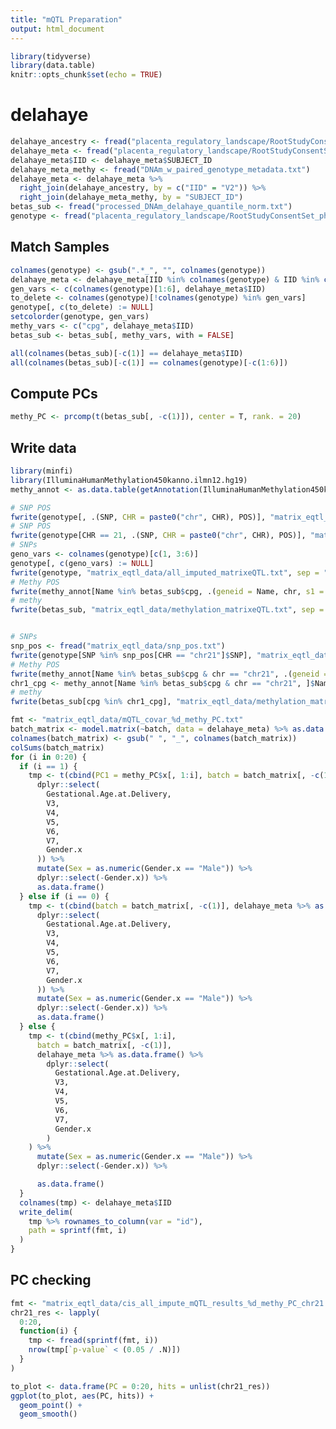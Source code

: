 ```yaml
---
title: "mQTL Preparation"
output: html_document
---
```



```r
library(tidyverse)
library(data.table)
knitr::opts_chunk$set(echo = TRUE)
```

# delahaye

```r
delahaye_ancestry <- fread("placenta_regulatory_landscape/RootStudyConsentSet_phs001717.PlacentalRegulation.v1.p1.c1.HMB-IRB-PUB-COL-MDS/genotype_qc/raw_data.geno.maf.mind.sex_check.het_filter.ibd_filter.eigenvec")
delahaye_meta <- fread("placenta_regulatory_landscape/RootStudyConsentSet_phs001717.PlacentalRegulation.v1.p1.c1.HMB-IRB-PUB-COL-MDS/PhenotypeFiles/Placental_Regulation_Phenotypes_clean.txt")
delahaye_meta$IID <- delahaye_meta$SUBJECT_ID
delahaye_meta_methy <- fread("DNAm_w_paired_genotype_metadata.txt")
delahaye_meta <- delahaye_meta %>%
  right_join(delahaye_ancestry, by = c("IID" = "V2")) %>%
  right_join(delahaye_meta_methy, by = "SUBJECT_ID")
betas_sub <- fread("processed_DNAm_delahaye_quantile_norm.txt")
genotype <- fread("placenta_regulatory_landscape/RootStudyConsentSet_phs001717.PlacentalRegulation.v1.p1.c1.HMB-IRB-PUB-COL-MDS/genotype_qc/raw_data.imputed.r2_30.maf_mismatch.traw")
```

## Match Samples
```r
colnames(genotype) <- gsub(".*_", "", colnames(genotype))
delahaye_meta <- delahaye_meta[IID %in% colnames(genotype) & IID %in% colnames(betas_sub)]
gen_vars <- c(colnames(genotype)[1:6], delahaye_meta$IID)
to_delete <- colnames(genotype)[!colnames(genotype) %in% gen_vars]
genotype[, c(to_delete) := NULL]
setcolorder(genotype, gen_vars)
methy_vars <- c("cpg", delahaye_meta$IID)
betas_sub <- betas_sub[, methy_vars, with = FALSE]
```
```r
all(colnames(betas_sub)[-c(1)] == delahaye_meta$IID)
all(colnames(betas_sub)[-c(1)] == colnames(genotype)[-c(1:6)])
```
## Compute PCs
```r
methy_PC <- prcomp(t(betas_sub[, -c(1)]), center = T, rank. = 20)
```

<!-- ## Write Covars -->

<!-- ```{r} -->
<!-- cat_vars <- model.matrix(~0+plate, data=delahaye_meta %>% mutate(plate= as.factor(plate))) -->
<!-- for(i in 0:20){ -->
<!--   if(i == 0){ -->
<!--     covar<- cbind(pcs,cat_vars,delahaye_meta[,c("V3","V4","V5","age","men")]) -->
<!--   } -->
<!--   else{ -->
<!--     pcs <- methy_PC$x[,1:i] -->
<!--     covar<- cbind(pcs,cat_vars,delahaye_meta[,c("V3","V4","V5","age","men")]) -->
<!--   } -->
<!--   write_delim(t(covar) %>% as.data.frame() %>% rownames_to_column("id"),sprintf("delahaye_data/covariates_%d_methy_PC.txt",i)) -->
<!-- } -->
<!-- ``` -->

## Write data
```r
library(minfi)
library(IlluminaHumanMethylation450kanno.ilmn12.hg19)
methy_annot <- as.data.table(getAnnotation(IlluminaHumanMethylation450kanno.ilmn12.hg19))
```

```r
# SNP POS
fwrite(genotype[, .(SNP, CHR = paste0("chr", CHR), POS)], "matrix_eqtl_data/snp_pos.txt", sep = "\t", quote = F)
# SNP POS
fwrite(genotype[CHR == 21, .(SNP, CHR = paste0("chr", CHR), POS)], "matrix_eqtl_data/snp_pos_chr1.txt", sep = "\t", quote = F)
# SNPs
geno_vars <- colnames(genotype)[c(1, 3:6)]
genotype[, c(geno_vars) := NULL]
fwrite(genotype, "matrix_eqtl_data/all_imputed_matrixeQTL.txt", sep = "\t", quote = F)
# Methy POS
fwrite(methy_annot[Name %in% betas_sub$cpg, .(geneid = Name, chr, s1 = pos, s2 = pos)], "matrix_eqtl_data/probe_pos.txt", sep = "\t", quote = F)
# methy
fwrite(betas_sub, "matrix_eqtl_data/methylation_matrixeQTL.txt", sep = "\t", quote = F)


# SNPs
snp_pos <- fread("matrix_eqtl_data/snp_pos.txt")
fwrite(genotype[SNP %in% snp_pos[CHR == "chr21"]$SNP], "matrix_eqtl_data/all_imputed_matrixeQTL_chr1.txt", sep = "\t", quote = F)
# Methy POS
fwrite(methy_annot[Name %in% betas_sub$cpg & chr == "chr21", .(geneid = Name, chr, s1 = pos, s2 = pos)], "matrix_eqtl_data/probe_pos_chr1.txt", sep = "\t", quote = F)
chr1_cpg <- methy_annot[Name %in% betas_sub$cpg & chr == "chr21", ]$Name
# methy
fwrite(betas_sub[cpg %in% chr1_cpg], "matrix_eqtl_data/methylation_matrixeQTL_chr1.txt", sep = "\t", quote = F)
```


```r
fmt <- "matrix_eqtl_data/mQTL_covar_%d_methy_PC.txt"
batch_matrix <- model.matrix(~batch, data = delahaye_meta) %>% as.data.frame()
colnames(batch_matrix) <- gsub(" ", "_", colnames(batch_matrix))
colSums(batch_matrix)
for (i in 0:20) {
  if (i == 1) {
    tmp <- t(cbind(PC1 = methy_PC$x[, 1:i], batch = batch_matrix[, -c(1)], delahaye_meta %>% as.data.frame() %>%
      dplyr::select(
        Gestational.Age.at.Delivery,
        V3,
        V4,
        V5,
        V6,
        V7,
        Gender.x
      )) %>%
      mutate(Sex = as.numeric(Gender.x == "Male")) %>%
      dplyr::select(-Gender.x)) %>%
      as.data.frame()
  } else if (i == 0) {
    tmp <- t(cbind(batch = batch_matrix[, -c(1)], delahaye_meta %>% as.data.frame() %>%
      dplyr::select(
        Gestational.Age.at.Delivery,
        V3,
        V4,
        V5,
        V6,
        V7,
        Gender.x
      )) %>%
      mutate(Sex = as.numeric(Gender.x == "Male")) %>%
      dplyr::select(-Gender.x)) %>%
      as.data.frame()
  } else {
    tmp <- t(cbind(methy_PC$x[, 1:i],
      batch = batch_matrix[, -c(1)],
      delahaye_meta %>% as.data.frame() %>%
        dplyr::select(
          Gestational.Age.at.Delivery,
          V3,
          V4,
          V5,
          V6,
          V7,
          Gender.x
        )
    ) %>%
      mutate(Sex = as.numeric(Gender.x == "Male")) %>%
      dplyr::select(-Gender.x)) %>%

      as.data.frame()
  }
  colnames(tmp) <- delahaye_meta$IID
  write_delim(
    tmp %>% rownames_to_column(var = "id"),
    path = sprintf(fmt, i)
  )
}
```

## PC checking

```r
fmt <- "matrix_eqtl_data/cis_all_impute_mQTL_results_%d_methy_PC_chr21.txt"
chr21_res <- lapply(
  0:20,
  function(i) {
    tmp <- fread(sprintf(fmt, i))
    nrow(tmp[`p-value` < (0.05 / .N)])
  }
)
```
```r
to_plot <- data.frame(PC = 0:20, hits = unlist(chr21_res))
ggplot(to_plot, aes(PC, hits)) +
  geom_point() +
  geom_smooth()
```

